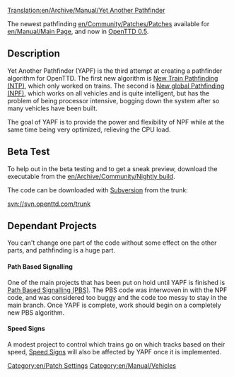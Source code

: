 [[Translation:en/Archive/Manual/Yet Another Pathfinder]]
[[Category:en/Patch Settings]]
[[Category:en/Manual/Vehicles]]

The newest pathfinding [[en/Community/Patches/Patches]] available for [[en/Manual/Main Page]], and now in [[en/Archive/Lists/Roadmap 0.5|OpenTTD 0.5]].

== Description ==
Yet Another Pathfinder (YAPF) is the third attempt at creating a pathfinder algorithm for OpenTTD.  The first new algorithm is [[en/Archive/Manual/Settings/New train pathfinding|New Train Pathfinding (NTP)]], which only worked on trains. The second is [[en/Archive/Manual/Settings/New global pathfinding|New global Pathfinding (NPF)]], which works on all vehicles and is quite intelligent, but has the problem of being processor intensive, bogging down the system after so many vehicles have been built.

The goal of YAPF is to provide the power and flexibility of NPF while at the same time being very optimized, relieving the CPU load.  

== Beta Test ==
To help out in the beta testing and to get a sneak preview, download the executable from the [[en/Archive/Community/Nightly build]].

The code can be downloaded with [[en/Development/FAQ development#source-code|Subversion]] from the trunk:

svn://svn.openttd.com/trunk

== Dependant Projects ==
You can't change one part of the code without some effect on the other parts, and pathfinding is a huge part.

==== Path Based Signalling ====
One of the main projects that has been put on hold until YAPF is finished is [[en/Archive/Manual/Yet Another PBS Patch|Path Based Signalling (PBS)]]. The PBS code was interwoven in with the NPF code, and was considered too buggy and the code too messy to stay in the main branch. Once YAPF is complete, work should begin on a completely new PBS algorithm.

==== Speed Signs ====
A modest project to control which trains go on which tracks based on their speed, [http://www.tt-forums.net/viewtopic.php?t=24187 Speed Signs] will also be affected by YAPF once it is implemented.